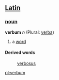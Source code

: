 ==[[Latin]]==
===[[noun]]===
'''verbum''' ''n'' (Plural: [[verba]])

# a [[word]]
====Derived words====
: [[verbosus]]

[[pl:verbum]]